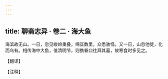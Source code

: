 ```yaml
---
---
---
```

title: 聊斋志异 · 卷二 · 海大鱼
---

海滨故无山。一日，忽见峻岭重叠，绵亘数里，众悉骇怪。又一日，山忽他徙，化而乌有。相传海中大鱼，值清明节，则携眷口往拜其墓，故寒食时多见之。

【翻译】

【注释】

